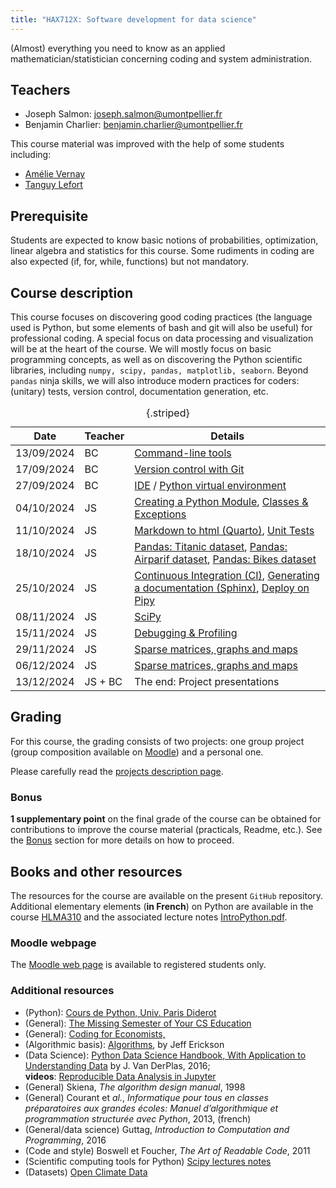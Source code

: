 ```yaml
---
title: "HAX712X: Software development for data science"
---
```


(Almost) everything you need to know as an applied mathematician/statistician concerning coding and system administration.

## Teachers

- Joseph Salmon: [joseph.salmon@umontpellier.fr](mailto:joseph.salmon@umontpellier.fr)
- Benjamin Charlier: [benjamin.charlier@umontpellier.fr](mailto:benjamin.charlier@umontpellier.fr)

This course material was improved with the help of some students including:

- [Amélie Vernay](https://github.com/AmelieVernay)
- [Tanguy Lefort](https://github.com/tanglef)


## Prerequisite

Students are expected to know basic notions of probabilities, optimization, linear algebra and statistics for this course.
Some rudiments in coding are also expected (if, for, while, functions) but not mandatory.

## Course description

This course focuses on discovering good coding practices (the language used is Python, but some elements of bash and git will also be useful) for professional coding.
A special focus on data processing and visualization will be at the heart of the course.
We will mostly focus on basic programming concepts, as well as on discovering the Python scientific libraries, including ```numpy, scipy, pandas, matplotlib, seaborn```.
Beyond `pandas` ninja skills, we will also introduce modern practices for coders: (unitary) tests, version control, documentation generation, etc.

|Date      |Teacher |Details |
|----------|------|------------------------------------------------------------------------------------------------------|
|13/09/2024|BC    |[Command-line tools](Courses/Bash/tp.qmd)                                                             |
|17/09/2024|BC    |[Version control with Git](Courses/Git/tp.qmd)                                                        |
|27/09/2024|BC    |[IDE](Courses/IDE/tp.qmd) / [Python virtual environment](Courses/Venv/tp.qmd)                         |
|04/10/2024|JS |[Creating a Python Module](Courses/Python-modules/tp.qmd), [Classes & Exceptions](Courses/ClassesExceptions/tp.qmd)|
|11/10/2024|JS    |[Markdown to html (Quarto)](Courses/Docs/tp.qmd), [Unit Tests](Courses/Test/tp.qmd)|
|18/10/2024|JS    |[Pandas: Titanic dataset](Courses/Pandas/pandas_titanic.qmd), [Pandas: Airparif dataset](Courses/Pandas/pandas_airparif.qmd), [Pandas: Bikes dataset](Courses/Pandas/pandas_titanic.qmd)|
|25/10/2024|JS    |[Continuous Integration (CI)](Courses/CI/tp.qmd), [Generating a documentation (Sphinx)](Courses/Docs/tp.qmd), [Deploy on Pipy](Courses/Python-modules/tp.qmd)|
|08/11/2024|JS    |[SciPy](Courses/ScipyNumpy/tp.qmd)                                                                    |
|15/11/2024|JS    |[Debugging & Profiling](Courses/ProfilingDebugging/tp.qmd)                                                 |
|29/11/2024|JS    |[Sparse matrices, graphs and maps](Courses/TimeMemory/tp.qmd)                                                                   |
|06/12/2024|JS    |[Sparse matrices, graphs and maps](Courses/TimeMemory/tp.qmd)                                                                   |
|13/12/2024|JS + BC |The end:  Project presentations                                                                       |
:  {.striped}


## Grading

For this course, the grading consists of two projects: one group project (group composition available on [Moodle](https://moodle.umontpellier.fr/course/view.php?id=22454)) and a personal one.

Please carefully read the [projects description page](Projects/2024-2025/README.qmd).

### Bonus

**1 supplementary point** on the final grade of the course can be obtained for contributions to improve the course material (practicals, Readme, etc.).
See the [Bonus](Bonus/README.qmd) section for more details on how to proceed.



## Books and other resources

The resources for the course are available on the present `GitHub` repository. Additional elementary elements (**in French**) on Python are available in the course [HLMA310](http://josephsalmon.eu/HLMA310.html) and the associated lecture notes [IntroPython.pdf](http://josephsalmon.eu/enseignement/Montpellier/HLMA310/IntroPython.pdf).

### Moodle webpage

The [Moodle web page](https://moodle.umontpellier.fr/course/view.php?id=22454) is available to registered students only.

### Additional resources
* (Python): [Cours de Python, Univ. Paris Diderot](https://python.sdv.univ-paris-diderot.fr/)
*  (General): [The Missing Semester of Your CS Education](https://missing.csail.mit.edu/)
*  (General): [Coding for Economists,](https://aeturrell.github.io/coding-for-economists/)
*  (Algorithmic basis): [Algorithms](https://jeffe.cs.illinois.edu/teaching/algorithms/#book), by Jeff Erickson
*  (Data Science): [Python Data Science Handbook, With Application to Understanding Data](https://jakevdp.github.io/PythonDataScienceHandbook/) by J. Van DerPlas, 2016;<br>
 **videos**: [Reproducible Data Analysis in Jupyter](http://jakevdp.github.io/blog/2017/03/03/reproducible-data-analysis-in-jupyter/)
*  (General) Skiena, *The algorithm design manual*, 1998
*  (General) Courant et *al.*, *Informatique pour tous en classes préparatoires aux grandes écoles: Manuel d'algorithmique et programmation structurée avec Python*, 2013, (french)
*  (General/data science) Guttag, *Introduction to Computation and Programming*,
2016
*  (Code and style) Boswell et Foucher, *The Art of Readable Code*, 2011
*  (Scientific computing tools for Python) [Scipy lectures notes](http://www.scipy-lectures.org/)
*  (Datasets) [Open Climate Data](http://openclimatedata.net/)
